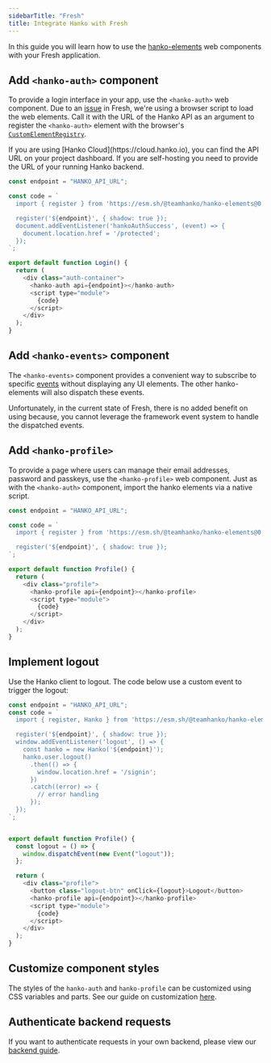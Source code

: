 ```yaml
---
sidebarTitle: "Fresh"
title: Integrate Hanko with Fresh
---
```


In this guide you will learn how to use the
[hanko-elements](https://github.com/teamhanko/hanko/blob/main/frontend/elements/README.md) web components
with your Fresh application.

## Add `<hanko-auth>` component

To provide a login interface in your app, use the `<hanko-auth>` web component. Due to an
[issue](https://github.com/teamhanko/hanko/issues/641) in Fresh, we're using a browser script to load the web elements.
Call it with the URL of the Hanko API as an argument to register the `<hanko-auth>` element with
the browser's [`CustomElementRegistry`](https://developer.mozilla.org/de/docs/Web/API/CustomElementRegistry).

<Note>
If you are using [Hanko Cloud](https://cloud.hanko.io), you can find the API URL on your project dashboard.
If you are self-hosting you need to provide the URL of your running Hanko backend.
</Note>

<br/>

```js Login.tsx
const endpoint = "HANKO_API_URL";

const code = `
  import { register } from 'https://esm.sh/@teamhanko/hanko-elements@0.5.5-beta';

  register('${endpoint}', { shadow: true });
  document.addEventListener('hankoAuthSuccess', (event) => {
    document.location.href = '/protected';
  });
`;

export default function Login() {
  return (
    <div class="auth-container">
      <hanko-auth api={endpoint}></hanko-auth>
      <script type="module">
        {code}
      </script>
    </div>
  );
}
```

## Add `<hanko-events>` component

The `<hanko-events>` component provides a convenient way to subscribe to specific
[events](https://github.com/teamhanko/hanko/blob/main/frontend/elements/README.md#events) without displaying any UI elements.
The other hanko-elements will also dispatch these events.

Unfortunately, in the current state of Fresh, there is no added benefit on using because, you cannot leverage the framework event system
to handle the dispatched events.

## Add `<hanko-profile>`

To provide a page where users can manage their email addresses, password and passkeys, use the `<hanko-profile>` web
component. Just as with the `<hanko-auth>` component, import the hanko elements via a native script.

```js HankoProfile.tsx
const endpoint = "HANKO_API_URL";

const code = `
  import { register } from 'https://esm.sh/@teamhanko/hanko-elements@0.5.5-beta';

  register('${endpoint}', { shadow: true });
`;

export default function Profile() {
  return (
    <div class="profile">
      <hanko-profile api={endpoint}></hanko-profile>
      <script type="module">
        {code}
      </script>
    </div>
  );
}
```

## Implement logout

Use the Hanko client to logout. The code below use a custom event to trigger the logout:

```js HankoProfile.tsx
const endpoint = "HANKO_API_URL";
const code = `
  import { register, Hanko } from 'https://esm.sh/@teamhanko/hanko-elements@0.5.5-beta';

  register('${endpoint}', { shadow: true });
  window.addEventListener('logout', () => {
    const hanko = new Hanko('${endpoint}');
    hanko.user.logout()
      .then(() => {
        window.location.href = '/signin';
      })
      .catch((error) => {
        // error handling
      });
  });
`;


export default function Profile() {
  const logout = () => {
    window.dispatchEvent(new Event("logout"));
  };

  return (
    <div class="profile">
      <button class="logout-btn" onClick={logout}>Logout</button>
      <hanko-profile api={endpoint}></hanko-profile>
      <script type="module">
        {code}
      </script>
    </div>
  );
}
```


## Customize component styles

The styles of the `hanko-auth` and `hanko-profile` can be customized using CSS variables and parts. See our guide
on customization [here](https://github.com/teamhanko/hanko/tree/main/frontend/elements#ui-customization).

## Authenticate backend requests

If you want to authenticate requests in your own backend, please view our [backend guide](/guides/backend).
